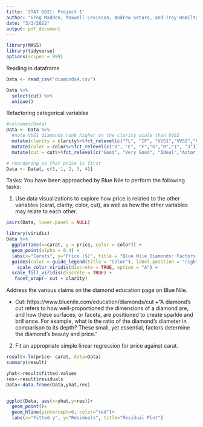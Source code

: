 ```yaml
---
title: 'STAT 6021: Project 1'
author: "Greg Madden, Maxwell Levinson, Andrew Setaro, and Trey Hamilton"
date: "3/3/2022"
output: pdf_document
---
```


```r
library(MASS)
library(tidyverse)
options(scipen = 999)
```

Reading in dataframe
```r
Data <- read_csv("diamonds4.csv")
```


```r

Data %>%
  select(cut) %>%
  unique()
```
Refactoring categorical variables
```r
#colnames(Data)
Data <- Data %>%
  #note VVS1 diamonds rank higher on the clarity scale than VVS2
  mutate(clarity = clarity%>%fct_relevel(c("FL", "IF", "VVS1","VVS2","VS1","VS2", "SI1", "SI2"))) %>%
  mutate(color = color%>%fct_relevel(c("D", "E", "F","G","H","I", "J"))) %>%
  mutate(cut = cut%>%fct_relevel(c("Good", "Very Good", "Ideal","Astor Ideal")))

# reordering so that price is first
Data <- Data[, c(5, 1, 2, 3, 4)]
```
Tasks: You have been approached by Blue Nile to perform the following tasks:

1. Use data visualizations to explore how price is related to the other variables (carat, clarity, color, cut), as well as how the other variables may relate to each other. 

```r
pairs(Data, lower.panel = NULL)
```

```r
library(viridis)
Data %>%
  ggplot(aes(x=carat, y = price, color = color)) +
  geom_point(alpha = 0.4) +
  labs(x="Carats", y="Price ($)", title = "Blue Nile Diamonds: Factors Influencing Price") +
  guides(color = guide_legend(title = "Color"), label.position = "right") +
    scale_color_viridis(discrete = TRUE, option = "A") +
  scale_fill_viridis(discrete = TRUE) +
   facet_wrap(~ cut + clarity)
```




Address the various claims on the diamond education page on Blue Nile.

* Cut: https://www.bluenile.com/education/diamonds/cut
  +"A diamond’s cut refers to how well-proportioned the dimensions of a diamond are, and how these surfaces, or facets, are positioned to create sparkle and brilliance. For example, what is the ratio of the diamond’s diameter in comparison to its depth? These small, yet essential, factors determine the diamond’s beauty and price."


2. Fit an appropriate simple linear regression for price against carat.

```r
result<-lm(price~ carat, data=Data)
summary(result)
```
```r
yhat<-result$fitted.values
res<-result$residuals
Data<-data.frame(Data,yhat,res)


ggplot(Data, aes(x=yhat,y=res))+
  geom_point()+
  geom_hline(yintercept=0, color="red")+
  labs(x="Fitted y", y="Residuals", title="Residual Plot")
```


```r

```




```r

```





```r

```






```r

```





```r

```





```r

```


